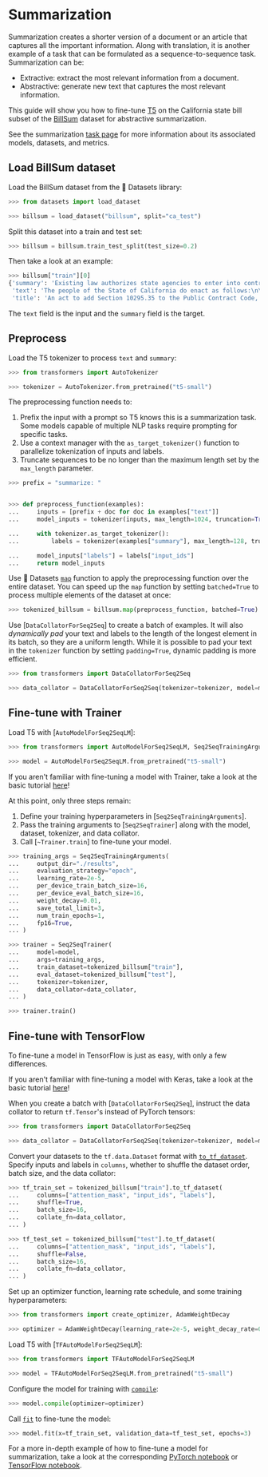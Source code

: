 <!--Copyright 2022 The HuggingFace Team. All rights reserved.

Licensed under the Apache License, Version 2.0 (the "License"); you may not use this file except in compliance with
the License. You may obtain a copy of the License at

http://www.apache.org/licenses/LICENSE-2.0

Unless required by applicable law or agreed to in writing, software distributed under the License is distributed on
an "AS IS" BASIS, WITHOUT WARRANTIES OR CONDITIONS OF ANY KIND, either express or implied. See the License for the
specific language governing permissions and limitations under the License.
-->

# Summarization

<Youtube id="yHnr5Dk2zCI"/>

Summarization creates a shorter version of a document or an article that captures all the important information. Along with translation, it is another example of a task that can be formulated as a sequence-to-sequence task. Summarization can be:

- Extractive: extract the most relevant information from a document.
- Abstractive: generate new text that captures the most relevant information. 

This guide will show you how to fine-tune [T5](https://huggingface.co/t5-small) on the California state bill subset of the [BillSum](https://huggingface.co/datasets/billsum) dataset for abstractive summarization.

<Tip>

See the summarization [task page](https://huggingface.co/tasks/summarization) for more information about its associated models, datasets, and metrics.

</Tip>

## Load BillSum dataset

Load the BillSum dataset from the 🤗 Datasets library:

```py
>>> from datasets import load_dataset

>>> billsum = load_dataset("billsum", split="ca_test")
```

Split this dataset into a train and test set:

```py
>>> billsum = billsum.train_test_split(test_size=0.2)
```

Then take a look at an example:

```py
>>> billsum["train"][0]
{'summary': 'Existing law authorizes state agencies to enter into contracts for the acquisition of goods or services upon approval by the Department of General Services. Existing law sets forth various requirements and prohibitions for those contracts, including, but not limited to, a prohibition on entering into contracts for the acquisition of goods or services of $100,000 or more with a contractor that discriminates between spouses and domestic partners or same-sex and different-sex couples in the provision of benefits. Existing law provides that a contract entered into in violation of those requirements and prohibitions is void and authorizes the state or any person acting on behalf of the state to bring a civil action seeking a determination that a contract is in violation and therefore void. Under existing law, a willful violation of those requirements and prohibitions is a misdemeanor.\nThis bill would also prohibit a state agency from entering into contracts for the acquisition of goods or services of $100,000 or more with a contractor that discriminates between employees on the basis of gender identity in the provision of benefits, as specified. By expanding the scope of a crime, this bill would impose a state-mandated local program.\nThe California Constitution requires the state to reimburse local agencies and school districts for certain costs mandated by the state. Statutory provisions establish procedures for making that reimbursement.\nThis bill would provide that no reimbursement is required by this act for a specified reason.',
 'text': 'The people of the State of California do enact as follows:\n\n\nSECTION 1.\nSection 10295.35 is added to the Public Contract Code, to read:\n10295.35.\n(a) (1) Notwithstanding any other law, a state agency shall not enter into any contract for the acquisition of goods or services in the amount of one hundred thousand dollars ($100,000) or more with a contractor that, in the provision of benefits, discriminates between employees on the basis of an employee’s or dependent’s actual or perceived gender identity, including, but not limited to, the employee’s or dependent’s identification as transgender.\n(2) For purposes of this section, “contract” includes contracts with a cumulative amount of one hundred thousand dollars ($100,000) or more per contractor in each fiscal year.\n(3) For purposes of this section, an employee health plan is discriminatory if the plan is not consistent with Section 1365.5 of the Health and Safety Code and Section 10140 of the Insurance Code.\n(4) The requirements of this section shall apply only to those portions of a contractor’s operations that occur under any of the following conditions:\n(A) Within the state.\n(B) On real property outside the state if the property is owned by the state or if the state has a right to occupy the property, and if the contractor’s presence at that location is connected to a contract with the state.\n(C) Elsewhere in the United States where work related to a state contract is being performed.\n(b) Contractors shall treat as confidential, to the maximum extent allowed by law or by the requirement of the contractor’s insurance provider, any request by an employee or applicant for employment benefits or any documentation of eligibility for benefits submitted by an employee or applicant for employment.\n(c) After taking all reasonable measures to find a contractor that complies with this section, as determined by the state agency, the requirements of this section may be waived under any of the following circumstances:\n(1) There is only one prospective contractor willing to enter into a specific contract with the state agency.\n(2) The contract is necessary to respond to an emergency, as determined by the state agency, that endangers the public health, welfare, or safety, or the contract is necessary for the provision of essential services, and no entity that complies with the requirements of this section capable of responding to the emergency is immediately available.\n(3) The requirements of this section violate, or are inconsistent with, the terms or conditions of a grant, subvention, or agreement, if the agency has made a good faith attempt to change the terms or conditions of any grant, subvention, or agreement to authorize application of this section.\n(4) The contractor is providing wholesale or bulk water, power, or natural gas, the conveyance or transmission of the same, or ancillary services, as required for ensuring reliable services in accordance with good utility practice, if the purchase of the same cannot practically be accomplished through the standard competitive bidding procedures and the contractor is not providing direct retail services to end users.\n(d) (1) A contractor shall not be deemed to discriminate in the provision of benefits if the contractor, in providing the benefits, pays the actual costs incurred in obtaining the benefit.\n(2) If a contractor is unable to provide a certain benefit, despite taking reasonable measures to do so, the contractor shall not be deemed to discriminate in the provision of benefits.\n(e) (1) Every contract subject to this chapter shall contain a statement by which the contractor certifies that the contractor is in compliance with this section.\n(2) The department or other contracting agency shall enforce this section pursuant to its existing enforcement powers.\n(3) (A) If a contractor falsely certifies that it is in compliance with this section, the contract with that contractor shall be subject to Article 9 (commencing with Section 10420), unless, within a time period specified by the department or other contracting agency, the contractor provides to the department or agency proof that it has complied, or is in the process of complying, with this section.\n(B) The application of the remedies or penalties contained in Article 9 (commencing with Section 10420) to a contract subject to this chapter shall not preclude the application of any existing remedies otherwise available to the department or other contracting agency under its existing enforcement powers.\n(f) Nothing in this section is intended to regulate the contracting practices of any local jurisdiction.\n(g) This section shall be construed so as not to conflict with applicable federal laws, rules, or regulations. In the event that a court or agency of competent jurisdiction holds that federal law, rule, or regulation invalidates any clause, sentence, paragraph, or section of this code or the application thereof to any person or circumstances, it is the intent of the state that the court or agency sever that clause, sentence, paragraph, or section so that the remainder of this section shall remain in effect.\nSEC. 2.\nSection 10295.35 of the Public Contract Code shall not be construed to create any new enforcement authority or responsibility in the Department of General Services or any other contracting agency.\nSEC. 3.\nNo reimbursement is required by this act pursuant to Section 6 of Article XIII\u2009B of the California Constitution because the only costs that may be incurred by a local agency or school district will be incurred because this act creates a new crime or infraction, eliminates a crime or infraction, or changes the penalty for a crime or infraction, within the meaning of Section 17556 of the Government Code, or changes the definition of a crime within the meaning of Section 6 of Article XIII\u2009B of the California Constitution.',
 'title': 'An act to add Section 10295.35 to the Public Contract Code, relating to public contracts.'}
```

The `text` field is the input and the `summary` field is the target.

## Preprocess

Load the T5 tokenizer to process `text` and `summary`:

```py
>>> from transformers import AutoTokenizer

>>> tokenizer = AutoTokenizer.from_pretrained("t5-small")
```

The preprocessing function needs to:

1. Prefix the input with a prompt so T5 knows this is a summarization task. Some models capable of multiple NLP tasks require prompting for specific tasks.
2. Use a context manager with the `as_target_tokenizer()` function to parallelize tokenization of inputs and labels.
3. Truncate sequences to be no longer than the maximum length set by the `max_length` parameter.

```py
>>> prefix = "summarize: "


>>> def preprocess_function(examples):
...     inputs = [prefix + doc for doc in examples["text"]]
...     model_inputs = tokenizer(inputs, max_length=1024, truncation=True)

...     with tokenizer.as_target_tokenizer():
...         labels = tokenizer(examples["summary"], max_length=128, truncation=True)

...     model_inputs["labels"] = labels["input_ids"]
...     return model_inputs
```

Use 🤗 Datasets [`map`](https://huggingface.co/docs/datasets/package_reference/main_classes.html#datasets.Dataset.map) function to apply the preprocessing function over the entire dataset. You can speed up the `map` function by setting `batched=True` to process multiple elements of the dataset at once:

```py
>>> tokenized_billsum = billsum.map(preprocess_function, batched=True)
```

Use [`DataCollatorForSeq2Seq`] to create a batch of examples. It will also *dynamically pad* your text and labels to the length of the longest element in its batch, so they are a uniform length. While it is possible to pad your text in the `tokenizer` function by setting `padding=True`, dynamic padding is more efficient.

```py
>>> from transformers import DataCollatorForSeq2Seq

>>> data_collator = DataCollatorForSeq2Seq(tokenizer=tokenizer, model=model)
```

## Fine-tune with Trainer

Load T5 with [`AutoModelForSeq2SeqLM`]:

```py
>>> from transformers import AutoModelForSeq2SeqLM, Seq2SeqTrainingArguments, Seq2SeqTrainer

>>> model = AutoModelForSeq2SeqLM.from_pretrained("t5-small")
```

<Tip>

If you aren't familiar with fine-tuning a model with Trainer, take a look at the basic tutorial [here](training#finetune-with-trainer)!

</Tip>

At this point, only three steps remain:

1. Define your training hyperparameters in [`Seq2SeqTrainingArguments`].
2. Pass the training arguments to [`Seq2SeqTrainer`] along with the model, dataset, tokenizer, and data collator.
3. Call [`~Trainer.train`] to fine-tune your model.

```py
>>> training_args = Seq2SeqTrainingArguments(
...     output_dir="./results",
...     evaluation_strategy="epoch",
...     learning_rate=2e-5,
...     per_device_train_batch_size=16,
...     per_device_eval_batch_size=16,
...     weight_decay=0.01,
...     save_total_limit=3,
...     num_train_epochs=1,
...     fp16=True,
... )

>>> trainer = Seq2SeqTrainer(
...     model=model,
...     args=training_args,
...     train_dataset=tokenized_billsum["train"],
...     eval_dataset=tokenized_billsum["test"],
...     tokenizer=tokenizer,
...     data_collator=data_collator,
... )

>>> trainer.train()
```

## Fine-tune with TensorFlow

To fine-tune a model in TensorFlow is just as easy, with only a few differences.

<Tip>

If you aren't familiar with fine-tuning a model with Keras, take a look at the basic tutorial [here](training#finetune-with-keras)!

</Tip>

When you create a batch with [`DataCollatorForSeq2Seq`], instruct the data collator to return `tf.Tensor`'s instead of PyTorch tensors:

```py
>>> from transformers import DataCollatorForSeq2Seq

>>> data_collator = DataCollatorForSeq2Seq(tokenizer=tokenizer, model=model, return_tensors="tf")
```

Convert your datasets to the `tf.data.Dataset` format with [`to_tf_dataset`](https://huggingface.co/docs/datasets/package_reference/main_classes.html#datasets.Dataset.to_tf_dataset). Specify inputs and labels in `columns`, whether to shuffle the dataset order, batch size, and the data collator:

```py
>>> tf_train_set = tokenized_billsum["train"].to_tf_dataset(
...     columns=["attention_mask", "input_ids", "labels"],
...     shuffle=True,
...     batch_size=16,
...     collate_fn=data_collator,
... )

>>> tf_test_set = tokenized_billsum["test"].to_tf_dataset(
...     columns=["attention_mask", "input_ids", "labels"],
...     shuffle=False,
...     batch_size=16,
...     collate_fn=data_collator,
... )
```

Set up an optimizer function, learning rate schedule, and some training hyperparameters:

```py
>>> from transformers import create_optimizer, AdamWeightDecay

>>> optimizer = AdamWeightDecay(learning_rate=2e-5, weight_decay_rate=0.01)
```

Load T5 with [`TFAutoModelForSeq2SeqLM`]:

```py
>>> from transformers import TFAutoModelForSeq2SeqLM

>>> model = TFAutoModelForSeq2SeqLM.from_pretrained("t5-small")
```

Configure the model for training with [`compile`](https://keras.io/api/models/model_training_apis/#compile-method):

```py
>>> model.compile(optimizer=optimizer)
```

Call [`fit`](https://keras.io/api/models/model_training_apis/#fit-method) to fine-tune the model:

```py
>>> model.fit(x=tf_train_set, validation_data=tf_test_set, epochs=3)
```

<Tip>

For a more in-depth example of how to fine-tune a model for summarization, take a look at the corresponding
[PyTorch notebook](https://colab.research.google.com/github/huggingface/notebooks/blob/master/examples/summarization.ipynb)
or [TensorFlow notebook](https://colab.research.google.com/github/huggingface/notebooks/blob/master/examples/summarization-tf.ipynb).

</Tip>